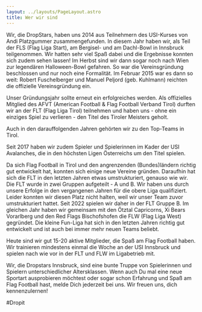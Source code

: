 ```yaml
---
layout: ../layouts/PageLayout.astro
title: Wer wir sind
---
```



Wir, die DropStars, haben uns 2014 aus Teilnehmern des USI-Kurses von Andi Platzgummer zusammengefunden. In diesem Jahr haben wir, als Teil der FLS (Flag Liga Start), am Bergisel- und am Dachl-Bowl in Innsbruck teilgenommen. Wir hatten sehr viel Spaß dabei und die Ergebnisse konnten sich zudem sehen lassen! Im Herbst sind wir dann sogar noch nach Wien zur legendären Halloween-Bowl gefahren. So war die Vereinsgründung beschlossen und nur noch eine Formalität. lm Februar 2015 war es dann so weit: Robert Fuschelberger und Manuel Peljord (geb. Kuhlmann) reichten die offizielle Vereinsgründung ein.

Unser Gründungsjahr sollte erneut ein erfolgreiches werden. Als offizielles Mitglied des AFVT (American Football & Flag Football Verband Tirol) durften wir an der FLT (Flag Liga Tirol) teilnehmen und haben uns - ohne ein einziges Spiel zu verlieren - den Titel des Tiroler Meisters geholt. 

Auch in den darauffolgenden Jahren gehörten wir zu den Top-Teams in Tirol.

Seit 2017 haben wir zudem Spieler und Spielerinnen im Kader der USI Avalanches, die in den höchsten Ligen Österreichs um den Titel spielen.

Da sich Flag Football in Tirol und den angrenzenden (Bundes)ländern richtig gut entwickelt hat, konnten sich einige neue Vereine gründen. Daraufhin hat sich die FLT in den letzten Jahren etwas umstrukturiert, genauso wie wir. Die FLT wurde in zwei Gruppen aufgeteilt - A und B. Wir haben uns durch unsere Erfolge in den vergangenen Jahren für die obere Liga qualifiziert. Leider konnten wir diesen Platz nicht halten, weil wir unser Team zuvor umstrukturiert hattet. Seit 2022 spielen wir daher in der FLT Gruppe B. Im gleichen Jahr haben wir gemeinsam mit den Ötztal Capricorns, Xi Bears Vorarlberg und den Red Flags Bischofshofen die FLW (Flag Liga West) gegründet. Die kleine Fun-Liga hat sich in den letzten Jahren richtig gut entwickelt und ist auch bei immer mehr neuen Teams beliebt.

Heute sind wir gut 15-20 aktive Mitglieder, die Spaß am Flag Football haben. Wir trainieren mindestens einmal die Woche an der USI Innsbruck und spielen nach wie vor in der FLT und FLW im Ligabetrieb mit. 

Wir, die Dropstars Innsbruck, sind eine bunte Truppe von Spielerinnen und Spielern unterschiedlicher Altersklassen. Wenn auch Du mal eine neue Sportart ausprobieren möchtest oder sogar schon Erfahrung und Spaß am Flag Football hast, melde Dich jederzeit bei uns. Wir freuen uns, dich kennenzulernen!

#Dropit